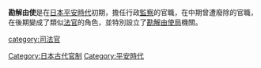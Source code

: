 '''勘解由使'''是在[[日本|日本]][[平安時代|平安時代]]初期，擔任行政[[監察|監察]]的官職，在中期曾遭廢除的官職，在後期變成了類似[[法官|法官]]的角色，並特別設立了[[勘解由使局|勘解由使局]]機關。

{{Government-official-hist-stub}}
[[category:司法官|category:司法官]]
[[Category:日本古代官制|Category:日本古代官制]]
[[Category:平安時代|Category:平安時代]]